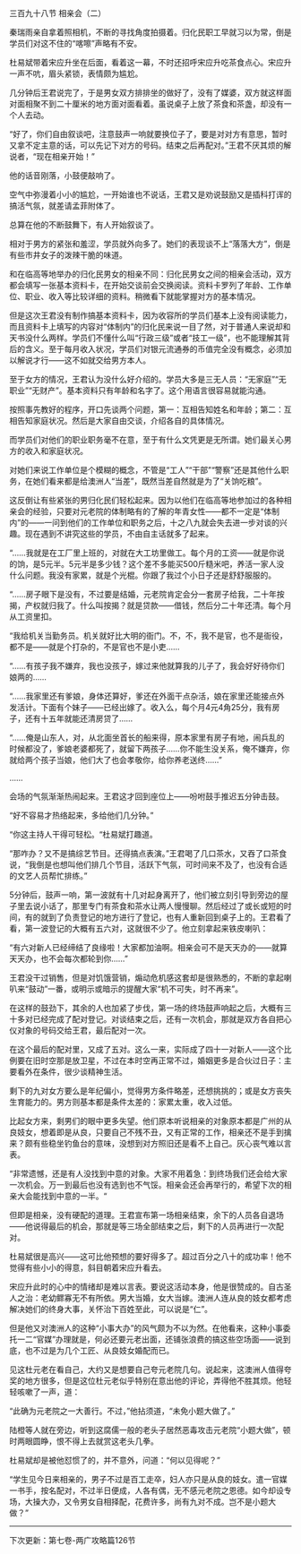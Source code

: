 

三百九十八节 相亲会（二）

秦瑞雨亲自拿着照相机，不断的寻找角度拍摄着。归化民职工早就习以为常，倒是学员们对这不住的“喀嚓”声略有不安。

杜易斌带着宋应升坐在后面，看着这一幕，不时还招呼宋应升吃茶食点心。宋应升一声不吭，眉头紧锁，表情颇为尴尬。

几分钟后王君说完了，于是男女双方排排坐的做好了，没有了媒婆，双方就这样面对面相聚不到二十厘米的地方面对面看着。虽说桌子上放了茶食和茶盏，却没有一个人去动。

“好了，你们自由叙谈吧，注意鼓声一响就要换位子了，要是对对方有意思，暂时又拿不定主意的话，可以先记下对方的号码。结束之后再配对。”王君不厌其烦的解说者，“现在相亲开始！”

他的话音刚落，小鼓便敲响了。

空气中弥漫着小小的尴尬，一开始谁也不说话，王君又是劝说鼓励又是插科打诨的搞活气氛，就差请孟菲附体了。

总算在他的不断鼓舞下，有人开始叙谈了。

相对于男方的紧张和羞涩，学员就外向多了。她们的表现谈不上“落落大方”，倒是有些市井女子的泼辣干脆的味道。

和在临高等地举办的归化民男女的相亲不同：归化民男女之间的相亲会活动，双方都会填写一张基本资料卡，在开始交谈前会交换阅读。资料卡罗列了年龄、工作单位、职业、收入等比较详细的资料。稍微看下就能掌握对方的基本情况。

但是这次王君没有制作搞基本资料卡，因为收容所的学员们基本上没有阅读能力，而且资料卡上填写的内容对“体制内”的归化民来说一目了然，对于普通人来说却和天书没什么两样。学员们不懂什么叫“行政三级”或者“技工一级”，也不能理解其背后的含义。至于每月收入状况，学员们对银元流通券的币值完全没有概念，必须加以解说才行――这不如就交给男方本人。

至于女方的情况，王君认为没什么好介绍的。学员大多是三无人员：“无家庭”“无职业”“无财产”。基本资料只有年龄和名字了。这个用语言很容易就能沟通。

按照事先教好的程序，开口先谈两个问题，第一：互相告知姓名和年龄；第二：互相告知家庭状况。然后是大家自由交谈，介绍各自的具体情况。

而学员们对他们的职业职务毫不在意，至于有什么文凭更是无所谓。她们最关心男方的收入和家庭状况。

对她们来说工作单位是个模糊的概念，不管是“工人”“干部”“警察”还是其他什么职务，在她们看来都是给澳洲人“当差”，既然当差自然就是为了“关饷吃粮”。

这反倒让有些紧张的男归化民们轻松起来。因为以他们在临高等地参加过的各种相亲会的经验，只要对元老院的体制略有的了解的年青女性――都不一定是“体制内”的――一问到他们的工作单位和职务之后，十之八九就会失去进一步对谈的兴趣。现在遇到不讲究这些的学员，不由自主话就多了起来。

“……我就是在工厂里上班的，对就在大工坊里做工。每个月的工资――就是你说的饷，是5元半。5元半是多少钱？这个差不多能买500斤糙米吧，养活一家人没什么问题。我没有家累，就是个光棍。你跟了我过个小日子还是舒舒服服的。

“……房子眼下是没有，不过要是结婚，元老院肯定会分一套房子给我，二十年按揭，产权就归我了。什么叫按揭？就是贷款――借钱，然后分二十年还清。每个月从工资里扣。

“我给机关当勤务员。机关就好比大明的衙门。不，不，我不是官，也不是衙役，都不是――就是个打杂的，不是官也不是小吏……

“……有孩子我不嫌弃，我也没孩子，嫁过来他就算我的儿子了，我会好好待你们娘两的……

“……我家里还有爹娘，身体还算好，爹还在外面干点杂活，娘在家里还能接点外发活计。下面有个妹子――已经出嫁了。收入么，每个月4元4角25分，我有房子，还有十五年就能还清房贷了……

“……俺是山东人，对，从北面坐首长的船来得，原本家里有房子有地，闹兵乱的时候都没了，爹娘老婆都死了，就留下两孩子……你不能生没关系，俺不嫌弃，你就给两个孩子当娘，他们大了也会孝敬你，给你养老送终……”

……

会场的气氛渐渐热闹起来。王君这才回到座位上――吩咐鼓手推迟五分钟击鼓。

“好不容易才热络起来，多给他们几分钟。”

“你这主持人干得可轻松。“杜易斌打趣道。

“那咋办？又不是搞综艺节目。还得搞点表演。”王君喝了几口茶水，又吞了口茶食说，“我倒是也想叫他们排几个节目，活跃下气氛，可时间来不及了，也没有合适的文艺人员帮忙排练。”

5分钟后，鼓声一响，第一波就有十几对起身离开了，他们被立刻引导到旁边的屋子里去说小话了，那里专门有茶食和茶水让两人慢慢聊。然后经过了或长或短的时间，有的就到了负责登记的地方进行了登记，也有人重新回到桌子上的。王君看了看，第一波登记的大概有五六对，这就很不少了。他立刻拿起来铁皮喇叭：

“有六对新人已经缔结了良缘啦！大家都加油啊。相亲会可不是天天办的――就算天天办，也不会每次都轮到你……”

王君没干过销售，但是对饥饿营销，煽动危机感这套却是很熟悉的，不断的拿起喇叭来“鼓动”一番，或明示或暗示的提醒大家“机不可失，时不再来”。

在这样的鼓劲下，其余的人也加紧了步伐，第一场的终场鼓声响起之后，大概有三十多对已经完成了配对登记。对谈结束之后，还有一次机会，那就是双方各自把心仪对象的号码交给王君，最后配对一次。

在这个最后的配对里，又成了五对。这么一来，实际成了四十一对新人――这个比例要在旧时空那是放卫星，不过在本时空再正常不过，婚姻更多是合伙过日子：主要看外在条件，很少谈精神生活。

剩下的九对女方要么是年纪偏小，觉得男方条件略差，还想挑挑的；或是女方丧失生育能力的。男方则基本都是条件太差的：家累太重，收入过低。

比起女方来，剩男们的眼中更多失望。他们原本听说相亲的对象原本都是广州的从良妓女，想着即是从良，只要自己不残不丑，又有正常的工作，相亲还不是手到擒来？颇有些稳坐钓鱼台的意味，没想到对方照旧还是看不上自己。灰心丧气难以言表。

“非常遗憾，还是有人没找到中意的对象。大家不用着急：到终场我们还会给大家一次机会。万一到最后也没有选到也不气馁。相亲会还会再举行的，希望下次的相亲大会能找到中意的一半。“

但即是相亲，没有硬配的道理。王君宣布第一场相亲结束，余下的人员各自退场――他说得最后的机会，那就是等三场全部结束之后，剩下的人员再进行一次配对。

杜易斌很是高兴――这可比他预想的要好得多了。超过百分之八十的成功率！他不觉得有些小小的得意，斜目朝着宋应升看去。

宋应升此时的心中的情绪却是难以言表。要说这活动本身，他是很赞成的。自古圣人之治：老幼鳏寡无不有所依。男大当婚，女大当嫁。澳洲人连从良的妓女都考虑解决她们的终身大事，关怀治下百姓至此，可以说是“仁”。

但是他又对澳洲人的这种“小事大办”的风气颇为不以为然。在他看来，这种小事委托一二“官媒”办理就是，何必还要元老出面，还铺张浪费的搞这些空场面――说到底，也不过是为几个工匠、从良妓女婚配而已。

见这杜元老在看自己，大约又是想要自己夸元老院几句。说起来，这澳洲人值得夸奖的地方很多，但是这位杜元老似乎特别在意出他的评论，弄得他不胜其烦。他轻轻咳嗽了一声，道：

“此确为元老院之一大善行。不过，”他拈须道，“未免小题大做了。”

陆橙等人就在旁边，听到这腐儒一般的老头子居然恶毒攻击元老院“小题大做”，顿时两眼圆睁，恨不得上去就赏这老头几拳。

杜易斌却是被他怼惯了的，并不意外，问道：“何以见得呢？”

“学生见今日来相亲的，男子不过是百工走卒，妇人亦只是从良的妓女。遣一官媒一书手，按名配对，不过半日便成，人各有偶，无不感元老院之恩德。如今却设专场，大操大办，又令男女自相择配，花费许多，尚有九对不成。岂不是小题大做？”

-----------------------------------------------------

下次更新：第七卷-两广攻略篇126节

